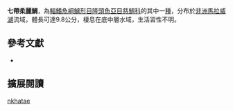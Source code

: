 {{Speciesbox
| name = 七帶柔麗鯛
| status = NE
| status_system = IUCN3.1
| image = 
| image_width = 260px
| image_caption = 
| genus = Placidochromis
| species = nkhatae
| authority = [[Hanssens|Hanssens]], 2004
| synonyms = 
}}
'''七帶柔麗鯛'''，為[[輻鰭魚綱|輻鰭魚綱]][[鱸形目|鱸形目]][[隆頭魚亞目|隆頭魚亞目]][[慈鯛科|慈鯛科]]的其中一[[種|種]]，分布於[[非洲|非洲]][[馬拉威湖|馬拉威湖]]流域，體長可達9.8公分，棲息在底中層水域，生活習性不明。

== 參考文獻 ==
*{{FishBase_species|genus=Placidochromis|species=nkhatae|year=2013|month=4}}

== 擴展閱讀 ==
{{refbegin}}
{{wikispecies-inline|Placidochromis nkhatae|七帶柔麗鯛}}
{{refend}}
{{Taxonbar|from=Q6416278}}

[[Category:柔麗鯛屬|nkhatae]]


{{鱸形目小作品}}